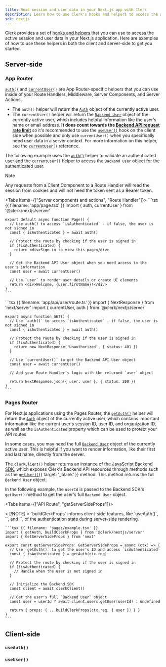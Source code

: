 ```yaml
---
title: Read session and user data in your Next.js app with Clerk
description: Learn how to use Clerk's hooks and helpers to access the active session and user data in your Next.js application.
sdk: nextjs
---
```


Clerk provides a set of [hooks and helpers](/docs/references/nextjs/overview#client-side-helpers) that you can use to access the active session and user data in your Next.js application. Here are examples of how to use these helpers in both the client and server-side to get you started.

## Server-side

### App Router

[`auth()`](/docs/references/nextjs/auth) and [`currentUser()`](/docs/references/nextjs/current-user) are App Router-specific helpers that you can use inside of your Route Handlers, Middleware, Server Components, and Server Actions.

- The `auth()` helper will return the [`Auth`](/docs/references/backend/types/auth-object) object of the currently active user.
- The `currentUser()` helper will return the [`Backend User`](/docs/references/backend/types/backend-user) object of the currently active user, which includes helpful information like the user's name or email address. **It does count towards the [Backend API request rate limit](/docs/backend-requests/resources/rate-limits)** so it's recommended to use the [`useUser()`](/docs/hooks/use-user) hook on the client side when possible and only use `currentUser()` when you specifically need user data in a server context. For more information on this helper, see the [`currentUser()`](/docs/references/nextjs/current-user) reference.

The following example uses the [`auth()`](/docs/references/nextjs/auth) helper to validate an authenticated user and the `currentUser()` helper to access the `Backend User` object for the authenticated user.

> [!NOTE]
> Any requests from a Client Component to a Route Handler will read the session from cookies and will not need the token sent as a Bearer token.

<Tabs items={["Server components and actions", "Route Handler"]}>
  <Tab>
    ```tsx {{ filename: 'app/page.tsx' }}
    import { auth, currentUser } from '@clerk/nextjs/server'

    export default async function Page() {
      // Use auth() to access `isAuthenticated` - if false, the user is not signed in
      const { isAuthenticated } = await auth()

      // Protect the route by checking if the user is signed in
      if (!isAuthenticated) {
        return <div>Sign in to view this page</div>
      }

      // Get the Backend API User object when you need access to the user's information
      const user = await currentUser()

      // Use `user` to render user details or create UI elements
      return <div>Welcome, {user.firstName}!</div>
    }
    ```
  </Tab>

  <Tab>
    ```tsx {{ filename: 'app/api/user/route.ts' }}
    import { NextResponse } from 'next/server'
    import { currentUser, auth } from '@clerk/nextjs/server'

    export async function GET() {
      // Use `auth()` to access `isAuthenticated` - if false, the user is not signed in
      const { isAuthenticated } = await auth()

      // Protect the route by checking if the user is signed in
      if (!isAuthenticated) {
        return new NextResponse('Unauthorized', { status: 401 })
      }

      // Use `currentUser()` to get the Backend API User object
      const user = await currentUser()

      // Add your Route Handler's logic with the returned `user` object

      return NextResponse.json({ user: user }, { status: 200 })
    }
    ```
  </Tab>
</Tabs>

### Pages Router

For Next.js applications using the Pages Router, the [`getAuth()`](/docs/references/nextjs/get-auth) helper will return the [`Auth`](/docs/references/backend/types/auth-object) object of the currently active user, which contains important information like the current user's session ID, user ID, and organization ID, as well as the `isAuthenticated` property which can be used to protect your API routes.

In some cases, you may need the full [`Backend User`](/docs/references/backend/types/backend-user) object of the currently active user. This is helpful if you want to render information, like their first and last name, directly from the server.

The `clerkClient()` helper returns an instance of the [JavaScript Backend SDK](/docs/references/backend/overview), which exposes Clerk's Backend API resources through methods such as the [`getUser()`](/docs/references/backend/user/get-user){{ target: '_blank' }} method. This method returns the full `Backend User` object.

In the following example, the `userId` is passed to the Backend SDK's `getUser()` method to get the user's full `Backend User` object.

<Tabs items={["API Route", "getServerSideProps"]}>
  <Tab>
    <Include src="_partials/nextjs/get-auth" />
  </Tab>

  <Tab>
    > [!NOTE]
    > `buildClerkProps` informs client-side features, like `useAuth()`, `<SignedIn>`, and `<SignedOut>`, of the authentication state during server-side rendering.

    ```tsx {{ filename: 'pages/example.tsx' }}
    import { getAuth, buildClerkProps } from '@clerk/nextjs/server'
    import { GetServerSideProps } from 'next'

    export const getServerSideProps: GetServerSideProps = async (ctx) => {
      // Use `getAuth()` to get the user's ID and access `isAuthenticated`
      const { isAuthenticated } = getAuth(ctx.req)

      // Protect the route by checking if the user is signed in
      if (!isAuthenticated) {
        // Handle when the user is not signed in
      }

      // Initialize the Backend SDK
      const client = await clerkClient()

      // Get the user's full `Backend User` object
      const user = userId ? await client.users.getUser(userId) : undefined

      return { props: { ...buildClerkProps(ctx.req, { user }) } }
    }
    ```
  </Tab>
</Tabs>

## Client-side

### `useAuth()`

<Include src="_partials/hooks/use-auth" />

### `useUser()`

<Include src="_partials/hooks/use-user" />
